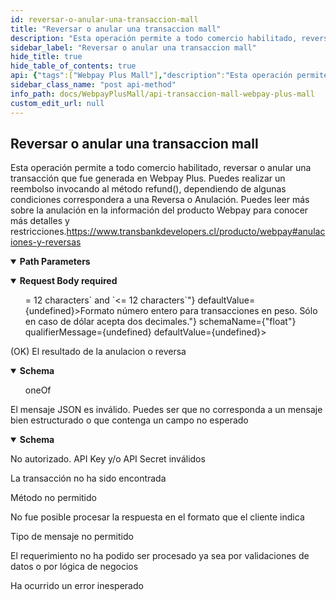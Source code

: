```yaml
---
id: reversar-o-anular-una-transaccion-mall
title: "Reversar o anular una transaccion mall"
description: "Esta operación permite a todo comercio habilitado, reversar o anular una transacción que fue generada en Webpay Plus."
sidebar_label: "Reversar o anular una transaccion mall"
hide_title: true
hide_table_of_contents: true
api: {"tags":["Webpay Plus Mall"],"description":"Esta operación permite a todo comercio habilitado, reversar o anular una transacción que fue generada en Webpay Plus.\nPuedes realizar un reembolso invocando al método refund(), dependiendo de algunas condiciones correspondera a una Reversa o Anulación.\nPuedes leer más sobre la anulación en la información del producto Webpay para conocer más detalles y restricciones.https://www.transbankdevelopers.cl/producto/webpay#anulaciones-y-reversas","parameters":[{"name":"token","in":"path","required":true,"description":"Token de la transacción","schema":{"type":"string","minimum":64,"maximum":64,"example":"e9d555262db0f989e49d724b4db0b0af367cc415cde41f500a776550fc5fddd3"}}],"requestBody":{"content":{"application/json":{"schema":{"type":"object","properties":{"commerce_code":{"type":"string","description":"Código comercio asignado por Transbank para la tienda perteneciente al mall a la cual corresponde esta transacción. Largo 12.","example":"597055555537","minLength":12,"maxLength":12},"buy_order":{"type":"string","description":"Orden de compra de la transacción que se requiere anular. Largo máximo 26.","example":"ordenCompra12345678","maxLength":26},"amount":{"type":"number","description":"Monto que se desea anular o reversar de la transacción. Largo máximo 17. <br>Formato número entero para transacciones en peso. Sólo en caso de dólar acepta dos decimales.","format":"float","example":10000}}}}},"required":true},"responses":{"200":{"description":"(OK) El resultado de la anulacion o reversa","content":{"application/json":{"schema":{"oneOf":[{"type":"object","properties":{"type":{"type":"string","description":"Tipo de reembolso (REVERSED o NULLIFIED). Si es REVERSED no se devolverán datos de la transacción (authorization code, etc). Largo máximo 10","example":"NULLIFIED"},"authorization_code":{"type":"string","description":"(Solo si es NULLIFIED) Código de autorización de la anulación. Largo máximo 6","maxLength":6,"example":123456},"authorization_date":{"type":"string","description":"(Solo si es NULLIFIED) Fecha y hora de la autorización.","example":"2019-03-20T20:18:20Z"},"balance":{"type":"number","description":"(Solo si es NULLIFIED) Saldo actualizado de la transacción (considera la venta menos el monto anulado). Largo máximo 17","format":"float","example":0},"nullified_amount":{"type":"number","description":"(Solo si es NULLIFIED) Monto anulado. Largo máximo 17","format":"float","example":0},"response_code":{"type":"number","description":"(Solo si es NULLIFIED) Código de resultado de la reversa/anulacion. Si es exitoso es 0, de lo contrario la reversa/anulación no fue realizada Largo Máximo 2","example":0}}}]}}}},"400":{"description":"El mensaje JSON es inválido. Puedes ser que no corresponda a un mensaje bien estructurado o que contenga un campo no esperado","content":{"application/json":{"schema":{"type":"object","properties":{"error_message":{"type":"string","example":"token is required"}}}}}},"401":{"description":"No autorizado. API Key y/o API Secret inválidos"},"404":{"description":"La transacción no ha sido encontrada"},"405":{"description":"Método no permitido"},"406":{"description":"No fue posible procesar la respuesta en el formato que el cliente indica"},"415":{"description":"Tipo de mensaje no permitido"},"422":{"description":"El requerimiento no ha podido ser procesado ya sea por validaciones de datos o por lógica de negocios"},"500":{"description":"Ha ocurrido un error inesperado"}},"method":"post","path":"/rswebpaytransaction/api/webpay/v1.2/transactions/{token}/refunds","servers":[{"url":"https://webpay3gint.transbank.cl"}],"security":[{"tbkApiKeyId":[],"tbkApiKeySecret":[]}],"securitySchemes":{"tbkApiKeyId":{"type":"apiKey","name":"Tbk-Api-Key-Id","in":"header","description":"Código de comercio"},"tbkApiKeySecret":{"type":"apiKey","name":"Tbk-Api-Key-Secret","in":"header","description":"LLave secreta"}},"jsonRequestBodyExample":{"commerce_code":"597055555537","buy_order":"ordenCompra12345678","amount":10000},"info":{"title":"API Transaccion mall - WebPay Plus Mall","description":"Una transacción Mall Normal corresponde a una solicitud de autorización financiera de un conjunto de pagos con tarjetas de crédito o débito, en donde quién realiza el pago ingresa al sitio del comercio, selecciona productos o servicios, y el ingreso asociado a los datos de la tarjeta de crédito o débito lo realiza una única vez en forma segura en Webpay para el conjunto de pagos. Cada pago tendrá su propio resultado, autorizado o rechazado. Revisa más detalles sobre esta modalidad en la documentación","termsOfService":"https://www.transbankdevelopers.cl/termino-y-condiciones","version":"1.0.0"},"postman":{"name":"Reversar o anular una transaccion mall","description":{"content":"Esta operación permite a todo comercio habilitado, reversar o anular una transacción que fue generada en Webpay Plus.\nPuedes realizar un reembolso invocando al método refund(), dependiendo de algunas condiciones correspondera a una Reversa o Anulación.\nPuedes leer más sobre la anulación en la información del producto Webpay para conocer más detalles y restricciones.https://www.transbankdevelopers.cl/producto/webpay#anulaciones-y-reversas","type":"text/plain"},"url":{"path":["rswebpaytransaction","api","webpay","v1.2","transactions",":token","refunds"],"host":["{{baseUrl}}"],"query":[],"variable":[{"disabled":false,"description":{"content":"(Required) Token de la transacción","type":"text/plain"},"type":"any","value":"","key":"token"}]},"header":[{"key":"Content-Type","value":"application/json"},{"key":"Accept","value":"application/json"}],"method":"POST","body":{"mode":"raw","raw":"\"\"","options":{"raw":{"language":"json"}}}}}
sidebar_class_name: "post api-method"
info_path: docs/WebpayPlusMall/api-transaccion-mall-webpay-plus-mall
custom_edit_url: null
---
```



## Reversar o anular una transaccion mall



Esta operación permite a todo comercio habilitado, reversar o anular una transacción que fue generada en Webpay Plus.
Puedes realizar un reembolso invocando al método refund(), dependiendo de algunas condiciones correspondera a una Reversa o Anulación.
Puedes leer más sobre la anulación en la información del producto Webpay para conocer más detalles y restricciones.https://www.transbankdevelopers.cl/producto/webpay#anulaciones-y-reversas

<details style={{"marginBottom":"1rem"}} data-collapsed={false} open={true}><summary style={{}}><strong>Path Parameters</strong></summary><div><ul><ParamsItem className={"paramsItem"} param={{"name":"token","in":"path","required":true,"description":"Token de la transacción","schema":{"type":"string","minimum":64,"maximum":64,"example":"e9d555262db0f989e49d724b4db0b0af367cc415cde41f500a776550fc5fddd3"}}}></ParamsItem></ul></div></details><MimeTabs><TabItem label={"application/json"} value={"application/json-schema"}><details style={{}} data-collapsed={false} open={true}><summary style={{"textAlign":"left"}}><strong>Request Body</strong><strong style={{"fontSize":"var(--ifm-code-font-size)","color":"var(--openapi-required)"}}> required</strong></summary><div style={{"textAlign":"left","marginLeft":"1rem"}}></div><ul style={{"marginLeft":"1rem"}}><SchemaItem collapsible={false} name={"commerce_code"} required={false} deprecated={undefined} schemaDescription={"Código comercio asignado por Transbank para la tienda perteneciente al mall a la cual corresponde esta transacción. Largo 12."} schemaName={"string"} qualifierMessage={"**Possible values:** `>= 12 characters` and `<= 12 characters`"} defaultValue={undefined}></SchemaItem><SchemaItem collapsible={false} name={"buy_order"} required={false} deprecated={undefined} schemaDescription={"Orden de compra de la transacción que se requiere anular. Largo máximo 26."} schemaName={"string"} qualifierMessage={"**Possible values:** `<= 26 characters`"} defaultValue={undefined}></SchemaItem><SchemaItem collapsible={false} name={"amount"} required={false} deprecated={undefined} schemaDescription={"Monto que se desea anular o reversar de la transacción. Largo máximo 17. <br>Formato número entero para transacciones en peso. Sólo en caso de dólar acepta dos decimales."} schemaName={"float"} qualifierMessage={undefined} defaultValue={undefined}></SchemaItem></ul></details></TabItem></MimeTabs><div><ApiTabs><TabItem label={"200"} value={"200"}><div>

(OK) El resultado de la anulacion o reversa

</div><div><MimeTabs schemaType={"response"}><TabItem label={"application/json"} value={"application/json"}><SchemaTabs><TabItem label={"Schema"} value={"Schema"}><details style={{}} data-collapsed={false} open={true}><summary style={{"textAlign":"left"}}><strong>Schema</strong></summary><div style={{"textAlign":"left","marginLeft":"1rem"}}></div><ul style={{"marginLeft":"1rem"}}><div><div><span className={"badge badge--info"}>oneOf</span><SchemaTabs><TabItem label={"MOD1"} value={"0-item-properties"}><SchemaItem collapsible={false} name={"type"} required={false} deprecated={undefined} schemaDescription={"Tipo de reembolso (REVERSED o NULLIFIED). Si es REVERSED no se devolverán datos de la transacción (authorization code, etc). Largo máximo 10"} schemaName={"string"} qualifierMessage={undefined} defaultValue={undefined}></SchemaItem><SchemaItem collapsible={false} name={"authorization_code"} required={false} deprecated={undefined} schemaDescription={"(Solo si es NULLIFIED) Código de autorización de la anulación. Largo máximo 6"} schemaName={"string"} qualifierMessage={"**Possible values:** `<= 6 characters`"} defaultValue={undefined}></SchemaItem><SchemaItem collapsible={false} name={"authorization_date"} required={false} deprecated={undefined} schemaDescription={"(Solo si es NULLIFIED) Fecha y hora de la autorización."} schemaName={"string"} qualifierMessage={undefined} defaultValue={undefined}></SchemaItem><SchemaItem collapsible={false} name={"balance"} required={false} deprecated={undefined} schemaDescription={"(Solo si es NULLIFIED) Saldo actualizado de la transacción (considera la venta menos el monto anulado). Largo máximo 17"} schemaName={"float"} qualifierMessage={undefined} defaultValue={undefined}></SchemaItem><SchemaItem collapsible={false} name={"nullified_amount"} required={false} deprecated={undefined} schemaDescription={"(Solo si es NULLIFIED) Monto anulado. Largo máximo 17"} schemaName={"float"} qualifierMessage={undefined} defaultValue={undefined}></SchemaItem><SchemaItem collapsible={false} name={"response_code"} required={false} deprecated={undefined} schemaDescription={"(Solo si es NULLIFIED) Código de resultado de la reversa/anulacion. Si es exitoso es 0, de lo contrario la reversa/anulación no fue realizada Largo Máximo 2"} schemaName={"number"} qualifierMessage={undefined} defaultValue={undefined}></SchemaItem></TabItem></SchemaTabs></div></div></ul></details></TabItem><TabItem label={"Example (from schema)"} value={"Example (from schema)"}><ResponseSamples responseExample={"{\n  \"type\": \"NULLIFIED\",\n  \"authorization_code\": 123456,\n  \"authorization_date\": \"2019-03-20T20:18:20Z\",\n  \"balance\": 0,\n  \"nullified_amount\": 0,\n  \"response_code\": 0\n}"} language={"json"}></ResponseSamples></TabItem></SchemaTabs></TabItem></MimeTabs></div></TabItem><TabItem label={"400"} value={"400"}><div>

El mensaje JSON es inválido. Puedes ser que no corresponda a un mensaje bien estructurado o que contenga un campo no esperado

</div><div><MimeTabs schemaType={"response"}><TabItem label={"application/json"} value={"application/json"}><SchemaTabs><TabItem label={"Schema"} value={"Schema"}><details style={{}} data-collapsed={false} open={true}><summary style={{"textAlign":"left"}}><strong>Schema</strong></summary><div style={{"textAlign":"left","marginLeft":"1rem"}}></div><ul style={{"marginLeft":"1rem"}}><SchemaItem collapsible={false} name={"error_message"} required={false} deprecated={undefined} schemaDescription={undefined} schemaName={"string"} qualifierMessage={undefined} defaultValue={undefined}></SchemaItem></ul></details></TabItem><TabItem label={"Example (from schema)"} value={"Example (from schema)"}><ResponseSamples responseExample={"{\n  \"error_message\": \"token is required\"\n}"} language={"json"}></ResponseSamples></TabItem></SchemaTabs></TabItem></MimeTabs></div></TabItem><TabItem label={"401"} value={"401"}><div>

No autorizado. API Key y/o API Secret inválidos

</div><div></div></TabItem><TabItem label={"404"} value={"404"}><div>

La transacción no ha sido encontrada

</div><div></div></TabItem><TabItem label={"405"} value={"405"}><div>

Método no permitido

</div><div></div></TabItem><TabItem label={"406"} value={"406"}><div>

No fue posible procesar la respuesta en el formato que el cliente indica

</div><div></div></TabItem><TabItem label={"415"} value={"415"}><div>

Tipo de mensaje no permitido

</div><div></div></TabItem><TabItem label={"422"} value={"422"}><div>

El requerimiento no ha podido ser procesado ya sea por validaciones de datos o por lógica de negocios

</div><div></div></TabItem><TabItem label={"500"} value={"500"}><div>

Ha ocurrido un error inesperado

</div><div></div></TabItem></ApiTabs></div>
      
